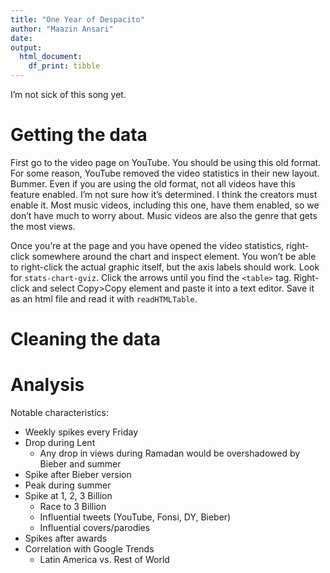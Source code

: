 ```yaml
---
title: "One Year of Despacito"
author: "Maazin Ansari"
date: 
output: 
  html_document: 
    df_print: tibble
---
```


I'm not sick of this song yet.

# Getting the data

First go to the video page on YouTube. You should be using this old format. For some reason, YouTube removed the video statistics in their new layout. Bummer. Even if you are using the old format, not all videos have this feature enabled. I'm not sure how it's determined. I think the creators must enable it. Most music videos, including this one, have them enabled, so we don't have much to worry about. Music videos are also the genre that gets the most views.

Once you're at the page and you have opened the video statistics, right-click somewhere around the chart and inspect element. You won't be able to right-click the actual graphic itself, but the axis labels should work. Look for `stats-chart-gviz`. Click the arrows until you find the `<table>` tag. Right-click and select Copy>Copy element and paste it into a text editor. Save it as an html file and read it with `readHTMLTable`.

# Cleaning the data

# Analysis

Notable characteristics:

- Weekly spikes every Friday
- Drop during Lent
    - Any drop in views during Ramadan would be overshadowed by Bieber and summer
- Spike after Bieber version
- Peak during summer
- Spike at 1, 2, 3 Billion
    - Race to 3 Billion
    - Influential tweets (YouTube, Fonsi, DY, Bieber)
    - Influential covers/parodies
- Spikes after awards
- Correlation with Google Trends
    - Latin America vs. Rest of World
